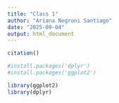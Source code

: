 ```yaml
---
title: "Class 1"
author: "Ariana Negroni Santiago"
date: "2025-09-04"
output: html_document
---
```


```r
citation()

```
```r
#install.packages('dplyr')
#install.packages('ggplot2')

```

```r
library(ggplot2)
library(dplyr)

```

